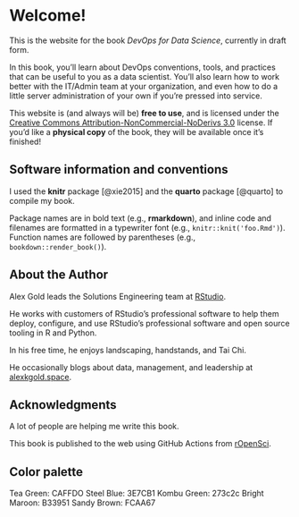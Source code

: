 # Welcome! {.unnumbered}

This is the website for the book *DevOps for Data Science*, currently in draft form.

In this book, you'll learn about DevOps conventions, tools, and practices that can be useful to you as a data scientist. You'll also learn how to work better with the IT/Admin team at your organization, and even how to do a little server administration of your own if you're pressed into service.

This website is (and always will be) **free to use**, and is licensed under the [Creative Commons Attribution-NonCommercial-NoDerivs 3.0](https://creativecommons.org/licenses/by-nc-nd/3.0/us/) license. If you'd like a **physical copy** of the book, they will be available once it's finished!

## Software information and conventions {.unnumbered}

I used the **knitr**\index{knitr} package [@xie2015] and the **quarto**\index{quarto} package [@quarto] to compile my book.

Package names are in bold text (e.g., **rmarkdown**), and inline code and filenames are formatted in a typewriter font (e.g., `knitr::knit('foo.Rmd')`). Function names are followed by parentheses (e.g., `bookdown::render_book()`).

## About the Author

Alex Gold leads the Solutions Engineering team at [RStudio](www.rstudio.com).

He works with customers of RStudio's professional software to help them deploy, configure, and use RStudio's professional software and open source tooling in R and Python.

In his free time, he enjoys landscaping, handstands, and Tai Chi.

He occasionally blogs about data, management, and leadership at [alexkgold.space](http://alexkgold.space).

## Acknowledgments {.unnumbered}

A lot of people are helping me write this book.

This book is published to the web using GitHub Actions from [rOpenSci](https://github.com/orchid00/actions_sandbox).

## Color palette

Tea Green: CAFFDO Steel Blue: 3E7CB1 Kombu Green: 273c2c Bright Maroon: B33951 Sandy Brown: FCAA67
